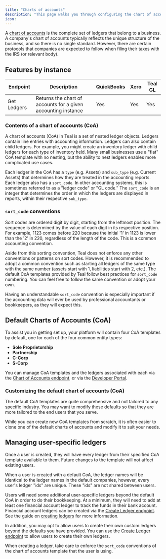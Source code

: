 ```yaml
---
title: "Charts of accounts"
description: "This page walks you through configuring the chart of accounts for your users."
icon:
---
```

<Snippet file="needs_updating.mdx" />

A [chart of accounts](/configuration/chart_of_accounts_config) is the complete set of ledgers that belong to a business. A company's chart of accounts 
typically reflects the unique structure of the business, and so there is no single standard. However, there are certain protocols that companies 
are expected to follow when filing their taxes with the IRS (or relevant body).

## Features by instance
| Endpoint | Description                           | QuickBooks | Xero | Teal GL |
| -------- | ------------------------------------- | ------ | ------ | ------ |
| Get Ledgers | Returns the chart of accounts for a given accounting instance | Yes | Yes | Yes |


### Contents of a chart of accounts (CoA)

A chart of accounts (CoA) in Teal is a set of nested ledger objects. Ledgers contain line entries with accounting information. Ledgers can 
also contain child ledgers. For example, you might create an inventory ledger with child ledgers for each type of inventory held. Many 
small businesses use a "flat" CoA template with no nesting, but the ability to nest ledgers enables more complicated use cases. 

Each ledger in the CoA has a `type` (e.g. Assets) and `sub_type` (e.g. Current Assets) that determines how they are treated 
in the accounting reports. Each ledger also has a `sort_code`. In other accounting systems, this is sometimes referred  to as a "ledger code" or "GL code." 
The `sort_code` is an integer that determines the order in which the ledgers are displayed in reports, within their respective `sub_type`.    

### `sort_code` conventions

Sort codes are ordered digit by digit, starting from the leftmost position. The sequence is determined by the value 
of each digit in its respective position. For example, 1123 comes before 220 because the initial '1' in 1123 
is lower than the '2' in 220, regardless of the length of the code. This is a common accounting convention.

Aside from this sorting convention, Teal does not enforce any other conventions or patterns on sort codes. 
However, it is recommended to adopt a common convention such as starting all ledgers 
of the same type with the same number (assets start with 1, liabilities start with 2, etc.). 
The default CoA templates provided by Teal follow best practices for `sort_code` numbering. You can feel 
free to follow the same convention or adopt your own.

Having an understandable `sort_code` convention is especially important if the accounting data will 
ever be used by professional accountants or bookkeepers, as they will expect this.

## Default Charts of Accounts (CoA)

To assist you in getting set up, your platform will contain four CoA templates by default, one for each of the four common entity types:

- **Sole Proprietorship**
- **Partnership**
- **C-Corp**
- **S-Corp**

You can manage CoA templates and the ledgers associated with each via the [Chart of Accounts endpoint](/api-reference/chart_of_accounts/get_coa_templates), or 
via the [Developer Portal](https://developer.teal.dev/chart_of_accounts).

### Customizing the default chart of accounts (CoA)

The default CoA templates are quite comprehensive and not tailored to any specific industry. You may 
want to modify these defaults so that they are more tailored to the end users that you serve.

While you can create new CoA templates from scratch, it is often easier to clone one of the default charts of 
accounts and modify it to suit your needs. 

## Managing user-specific ledgers

Once a user is created, they will have every ledger from their specified CoA template available to them. 
Future changes to the template will not affect existing users.

<Info>
When a user is created with a default CoA, the ledger names will be identical to the ledger names in 
the default companies, however, every user's ledger "ids" are unique. 
These "ids" are not shared between users.
</Info>

Users will need some additional user-specific ledgers beyond the default CoA in order to do their bookkeeping. 
At a minimum, they will need to add at least one financial account ledger to track 
the funds in their bank account. Financial account ledgers can be created via 
the [Create Ledger endpoint](/api-reference/ledgers/create_ledger). See the guide 
on [creating ledgers](/transactions/create_ledger) for more information.

In addition, you may opt to allow users to create their own custom ledgers beyond the 
defaults you have provided. You can use the [Create Ledger endpoint](/api-reference/ledgers/create_ledger) 
to allow users to create their own ledgers.

When creating a ledger, take care to enforce the `sort_code` conventions of the chart of accounts 
template that the user is using. 
